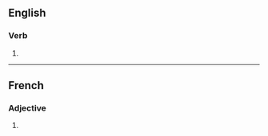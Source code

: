 ==English==

===Verb===
{{head|en|verb form}}

# {{en-third-person singular of|disjoint}}

----

==French==

===Adjective===
{{fr-adj-form}}

# {{masculine plural of|disjoint|lang=fr}}